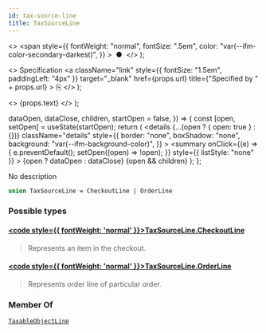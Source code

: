 ```yaml
---
id: tax-source-line
title: TaxSourceLine
---
```


  <>
    <span
      style={{
        fontWeight: "normal",
        fontSize: ".5em",
        color: "var(--ifm-color-secondary-darkest)",
      }}
    >
      &nbsp;●&nbsp;
    </span>
  </>
);

  <>
    Specification
    <a
      className="link"
      style={{ fontSize: "1.5em", paddingLeft: "4px" }}
      target="\_blank"
      href={props.url}
      title={"Specified by " + props.url}
    >
      ⎘
    </a>
  </>
);

  <>
    <span className={props.class}>{props.text}</span>
  </>
);


  dataOpen,
  dataClose,
  children,
  startOpen = false,
}) => {
  const [open, setOpen] = useState(startOpen);
  return (
    <details
      {...(open ? { open: true } : {})}
      className="details"
      style={{
        border: "none",
        boxShadow: "none",
        background: "var(--ifm-background-color)",
      }}
    >
      <summary
        onClick={(e) => {
          e.preventDefault();
          setOpen((open) => !open);
        }}
        style={{ listStyle: "none" }}
      >
        {open ? dataOpen : dataClose}
      </summary>
      {open && children}
    </details>
  );
};

No description

```graphql
union TaxSourceLine = CheckoutLine | OrderLine
```

### Possible types

#### [<code style={{ fontWeight: 'normal' }}>TaxSourceLine.<b>CheckoutLine</b></code>](../../../api-reference/checkout/objects/checkout-line) <Badge class="badge badge--secondary" text="object"/> <Badge class="badge badge--secondary" text="checkout"/>

> Represents an item in the checkout.

#### [<code style={{ fontWeight: 'normal' }}>TaxSourceLine.<b>OrderLine</b></code>](../../../api-reference/orders/objects/order-line) <Badge class="badge badge--secondary" text="object"/> <Badge class="badge badge--secondary" text="orders"/>

> Represents order line of particular order.

### Member Of

[`TaxableObjectLine`](../../../api-reference/taxes/objects/taxable-object-line) <Badge class="badge badge--secondary" text="object"/>
